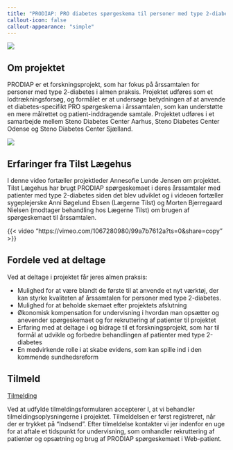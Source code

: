 ```yaml
---
title: "PRODIAP: PRO diabetes spørgeskema til personer med type 2-diabetes i almen praksis"
callout-icon: false
callout-appearance: "simple"
---
```


![](images/SDC AOS Midten.jpg){.profile-picture}

## Om projektet
PRODIAP er et forskningsprojekt, som har fokus på årssamtalen for personer med type 2-diabetes i almen praksis. Projektet udføres som et lodtrækningsforsøg, og formålet er at undersøge betydningen af at anvende et diabetes-specifikt PRO spørgeskema i årssamtalen, som kan understøtte en mere målrettet og patient-inddragende samtale.
Projektet udføres i et samarbejde mellem Steno Diabetes Center Aarhus, Steno Diabetes Center Odense og Steno Diabetes Center Sjælland.

![](images/tilst_scr_00_02_09_04.Still015.jpg){.profile-picture}


## Erfaringer fra Tilst Lægehus
I denne video fortæller projektleder Annesofie Lunde Jensen om projektet. Tilst Lægehus har brugt PRODIAP spørgeskemaet i deres årssamtaler med patienter med type 2-diabetes siden det blev udviklet og i videoen fortæller sygeplejerske Anni Bøgelund Ebsen (Lægerne Tilst) og Morten Bjerregaard Nielsen (modtager behandling hos Lægerne Tilst) om brugen af spørgeskemaet til årssamtalen.

{{< video "https://vimeo.com/1067280980/99a7b7612a?ts=0&share=copy" >}}


## Fordele ved at deltage

Ved at deltage i projektet får jeres almen praksis:

- Mulighed for at være blandt de første til at anvende et nyt værktøj, der kan styrke kvaliteten af årssamtalen for personer med type 2-diabetes.
- Mulighed for at beholde skemaet efter projektets afslutning
- Økonomisk kompensation for undervisning i hvordan man opsætter og anevender spørgeskemaet og for rekruttering af patienter til projektet
- Erfaring med at deltage i og bidrage til et forskningsprojekt, som har til formål at udvikle og forbedre behandlingen af patienter med type 2-diabetes
- En medvirkende rolle i at skabe evidens, som kan spille ind i den kommende sundhedsreform


## Tilmeld

[Tilmelding](https://redcap.au.dk/surveys/?s=KMCN3FHX47YNEXPN){.btn .btn-primary}

Ved at udfylde tilmeldingsformularen accepterer I, at vi behandler tilmeldingsoplysningerne i projektet.
Tilmeldelsen er først registreret, når der er trykket på "Indsend". Efter tilmeldelse kontakter vi jer indenfor en uge for at aftale et tidspunkt for undervisning, som omhandler rekruttering af patienter og opsætning og brug af PRODIAP spørgeskemaet i Web-patient.
